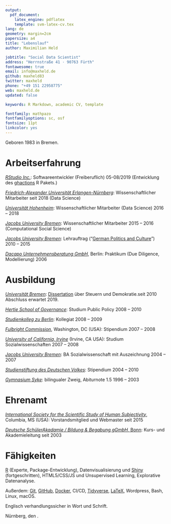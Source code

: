 ```yaml
---
output: 
  pdf_document:
    latex_engine: pdflatex
    template: svm-latex-cv.tex
lang: de
geometry: margin=2cm
papersize: a4
title: "Lebenslauf"
author: Maximilian Held

jobtitle: "Social Data Scientist"
address: "Herrnstraße 41 · 90763 Fürth"
fontawesome: true
email: info@maxheld.de
github: maxheld83
twitter: maxheld
phone: "+49 151 22958775"
web: maxheld.de
updated: false

keywords: R Markdown, academic CV, template

fontfamily: mathpazo
fontfamilyoptions: sc, osf
fontsize: 11pt
linkcolor: yes
---
```


Geboren 1983 in Bremen.


# Arbeitserfahrung

[*RStudio Inc.*](https://www.rstudio.com/): Softwareentwickler (Freiberuflich) \hfill 05-08/2019
\newline
(Entwicklung des [ghactions](https://r-lib.github.io/ghactions/) R Pakets.)

[*Friedrich-Alexander Universität Erlangen-Nürnberg*](https://www.fau.de): Wissenschaftlicher Mitarbeiter \hfill seit 2018
\newline
(Data Science)

[*Universität Hohenheim*](https://www.uni-hohenheim.de): Wissenschaftlicher Mitarbeiter (Data Science) \hfill 2016 -- 2018

[*Jacobs University Bremen*](https://www.jacobs-university.de): Wissenschaftlicher Mitarbeiter \hfill 2015 -- 2016
\newline (Computational Social Science)

<!-- [*Universität Hamburg*](https://www.uni-hamburg.de): Lehrauftrag ("[Progressive Taxation and Deliberative Democracy](https://www.maxheld.de/give-n-take/)") \hfill 2014 -->

[*Jacobs University Bremen*](https://www.jacobs-university.de): Lehrauftrag ("[German Politics and Culture](http://www.maxheld.de/gpc/)") \hfill 2010 -- 2015

[*Dacapo Unternehmensberatung GmbH*](http://dacapo2.com/), Berlin: Praktikum (Due Diligence, Modellierung) \hfill 2006


# Ausbildung

[*Universität Bremen*](https://www.bigsss-bremen.de): [Dissertation](https://www.maxheld.de/schumpermas) über Steuern und Demokratie.\hfill seit 2010 
\newline Abschluss erwartet 2019. 

[*Hertie School of Governance*](https://www.hertie-school.org):  Studium Public Policy \hfill 2008 -- 2010

[*Studienkolleg zu Berlin*](http://studienkolleg-zu-berlin.de): Kollegiat \hfill 2008 -- 2009

[*Fulbright Commission*](https://eca.state.gov/fulbright), Washington, DC (USA): Stipendium \hfill 2007 -- 2008

[*University of California, Irvine*](https://www.uci.edu) (Irvine, CA USA): Studium Sozialwissenschaften \hfill 2007 -- 2008

[*Jacobs University Bremen*](https://www.jacobs-university.de): BA Sozialwissenschaft mit Auszeichnung \hfill 2004 -- 2007

[*Studienstiftung des Deutschen Volkes*](https://www.studienstiftung.de/): Stipendium \hfill 2004 -- 2010

[*Gymnasium Syke*](http://gymnasium-syke.de): bilingualer Zweig, Abiturnote 1.5 \hfill 1996 -- 2003


# Ehrenamt

[*International Society for the Scientific Study of Human Subjectivity* ](https://qmethod.org), Columbia, MS (USA):\newline
Vorstandsmitglied und Webmaster \hfill seit 2015

[*Deutsche SchülerAkadamie / Bildung & Begabung gGmbH*, Bonn](https://www.deutsche-schuelerakademie.de):\newline
Kurs- und Akademieleitung \hfill seit 2003


# Fähigkeiten

[R](http://r-project.org) (Experte, Package-Entwicklung), Datenvisualisierung und [Shiny](http://shiny.rstudio.com) (fortgeschritten), HTML5/CSS/JS und Unsupervised Learning, Explorative Datenanalyse.

Außerdem: [Git](https://git-scm.com), [GitHub](https://github.com), [Docker](https://www.docker.com), CI/CD, [Tidyverse](https://www.tidyverse.org), [LaTeX](http://latex-project.org), Wordpress, Bash, Linux, macOS.

Englisch verhandlungssicher in Wort und Schrift.

\vspace*{5mm}

Nürnberg, den \today.
